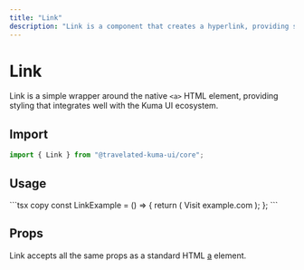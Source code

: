 ```yaml
---
title: "Link"
description: "Link is a component that creates a hyperlink, providing styling that integrates well with the Kuma UI ecosystem."
---
```



# Link

Link is a simple wrapper around the native `<a>` HTML element, providing styling that integrates well with the Kuma UI ecosystem.

## Import

```ts copy
import { Link } from "@travelated-kuma-ui/core";
```

## Usage

<ExampleContainer>
  <LinkExample />
</ExampleContainer>
```tsx copy
const LinkExample = () => {
  return (
    <Link href="https://example.com" target="_blank">Visit example.com</Link>
  );
};
```

## Props

Link accepts all the same props as a standard HTML [a](https://developer.mozilla.org/en-US/docs/Web/HTML/Element/a) element.

